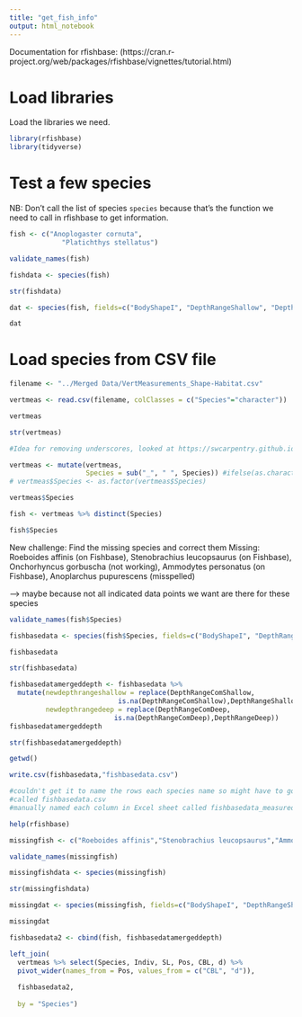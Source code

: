 ```yaml
---
title: "get_fish_info"
output: html_notebook
---
```


Documentation for rfishbase: (https://cran.r-project.org/web/packages/rfishbase/vignettes/tutorial.html)

# Load libraries

Load the libraries we need.

```r
library(rfishbase)
library(tidyverse)
```

# Test a few species

NB: Don't call the list of species `species` because that's the function we need to call in rfishbase to get information.
```r
fish <- c("Anoplogaster cornuta",
             "Platichthys stellatus")
```

```r
validate_names(fish)
```

```r
fishdata <- species(fish)
```

```r
str(fishdata)
```

```r
dat <- species(fish, fields=c("BodyShapeI", "DepthRangeShallow", "DepthRangeDeep", "DepthRangeComShallow", "DepthRangeComDeep", "Length", "CommonLength", "Weight", "DemersPelag"))
```

```r
dat
```

# Load species from CSV file
```r
filename <- "../Merged Data/VertMeasurements_Shape-Habitat.csv"
```

```r
vertmeas <- read.csv(filename, colClasses = c("Species"="character"))

vertmeas
```

```r
str(vertmeas)
```

```r
#Idea for removing underscores, looked at https://swcarpentry.github.io/r-novice-inflammation/11-supp-read-write-csv/index.html

vertmeas <- mutate(vertmeas,
                   Species = sub("_", " ", Species)) #ifelse(as.character(Species)=='Alectis_ciliaris', 'Dana', as.character(Species)))
# vertmeas$Species <- as.factor(vertmeas$Species)
```

```r
vertmeas$Species
```

```r
fish <- vertmeas %>% distinct(Species)
```

```r
fish$Species
```

New challenge: Find the missing species and correct them
Missing: Roeboides affinis (on Fishbase), Stenobrachius leucopsaurus (on Fishbase), Onchorhyncus gorbuscha (not working), Ammodytes personatus (on Fishbase), Anoplarchus pupurescens (misspelled)

--> maybe because not all indicated data points we want are there for these species

```r
validate_names(fish$Species)
```

```r
fishbasedata <- species(fish$Species, fields=c("BodyShapeI", "DepthRangeShallow", "DepthRangeDeep", "DepthRangeComShallow", "DepthRangeComDeep", "Length", "CommonLength", "Weight", "DemersPelag"))
```

```r
fishbasedata
```


```r
str(fishbasedata)
```

```r
fishbasedatamergeddepth <- fishbasedata %>%
  mutate(newdepthrangeshallow = replace(DepthRangeComShallow,
                           is.na(DepthRangeComShallow),DepthRangeShallow),
         newdepthrangedeep = replace(DepthRangeComDeep,
                          is.na(DepthRangeComDeep),DepthRangeDeep))
fishbasedatamergeddepth
```

```r
str(fishbasedatamergeddepth)
```


```r
getwd()
```


```r
write.csv(fishbasedata,"fishbasedata.csv")

#couldn't get it to name the rows each species name so might have to go through and put that manually but I now have that csv
#called fishbasedata.csv
#manually named each column in Excel sheet called fishbasedata_measuredspecies.xlsx
```

```r
help(rfishbase)
```

```r
missingfish <- c("Roeboides affinis","Stenobrachius leucopsaurus","Ammodytes personatus")
```

```r
validate_names(missingfish)
```

```r
missingfishdata <- species(missingfish)
```

```r
str(missingfishdata)
```

```r
missingdat <- species(missingfish, fields=c("BodyShapeI", "DepthRangeShallow", "DepthRangeDeep", "DepthRangeComShallow", "DepthRangeComDeep", "Length", "CommonLength", "Weight", "DemersPelag"))
```

```r
missingdat
```

```r
fishbasedata2 <- cbind(fish, fishbasedatamergeddepth)
```

```r
left_join(
  vertmeas %>% select(Species, Indiv, SL, Pos, CBL, d) %>%
  pivot_wider(names_from = Pos, values_from = c("CBL", "d")),
  
  fishbasedata2,
  
  by = "Species")
```

